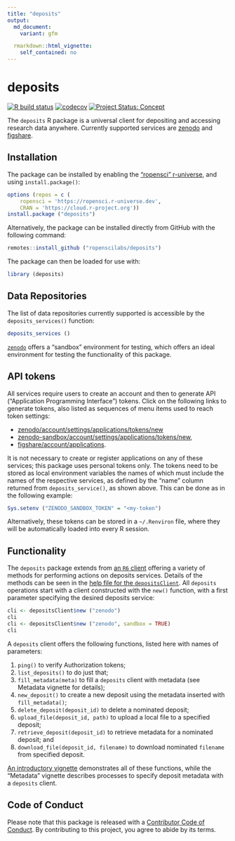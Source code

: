 ```yaml
---
title: "deposits"
output:
  md_document:
    variant: gfm

  rmarkdown::html_vignette:
    self_contained: no
---
```


# deposits

<!-- badges: start -->
[![R build status](https://github.com/ropenscilabs/deposits/workflows/R-CMD-check/badge.svg)](https://github.com/ropenscilabs/deposits/actions?query=workflow%3AR-CMD-check)
[![codecov](https://codecov.io/gh/ropenscilabs/deposits/branch/main/graph/badge.svg)](https://codecov.io/gh/ropenscilabs/deposits)
[![Project Status: Concept](https://www.repostatus.org/badges/latest/wip.svg)](https://www.repostatus.org/#wip)
<!-- badges: end -->


The `deposits` R package is a universal client for depositing and accessing
research data anywhere. Currently supported services are
[zenodo](https://zenodo.org) and [figshare](https://figshare.com).

## Installation

The package can be installed by enabling the ["ropensci"
r-universe](https://ropensci.r-universe.dev), and using `install.package()`:

```r
options (repos = c (
    ropensci = 'https://ropensci.r-universe.dev',
    CRAN = 'https://cloud.r-project.org'))
install.package ("deposits")
```

Alternatively, the package can be installed directly from GitHub with the
following command:

```r
remotes::install_github ("ropenscilabs/deposits")
```

The package can then be loaded for use with:

```r
library (deposits)
```

## Data Repositories

The list of data repositories currently supported is accessible by the
`deposits_services()` function:

```r
deposits_services ()
```

[`zenodo`](https://zenodo.org) offers a "sandbox" environment for testing,
which offers an ideal environment for testing the functionality of this
package.


## API tokens

All services require users to create an account and then to generate API
("Application Programming Interface") tokens. Click on the following links to
generate tokens, also listed as sequences of menu items used to reach token
settings:

- [zenodo/account/settings/applications/tokens/new](https://zenodo.org/account/settings/applications/tokens/new/)
- [zenodo-sandbox/account/settings/applications/tokens/new](https://sandbox.zenodo.org/account/settings/applications/tokens/new/),
- [figshare/account/applications](https://figshare.com/account/applications).

It is not necessary to create or register applications on any of these
services; this package uses personal tokens only. The tokens need to be 
stored as local environment variables the names of which must include the names
of the respective services, as defined by the "name" column returned from
`deposits_service()`, as shown above. This can be done as in the following
example:

```r
Sys.setenv ("ZENODO_SANDBOX_TOKEN" = "<my-token")
```

Alternatively, these tokens can be stored in a `~/.Renviron` file, where they
will be automatically loaded into every R session.

## Functionality

The `deposits` package extends from [an `R6`
client](https://github.com/r-lib/R6) offering a variety of methods for
performing actions on deposits services. Details of the methods can be seen in
the [help file for the
`depositsClient`](https://docs.ropensci.org/deposits/reference/depositsClient.html).
All `deposits` operations start with a client constructed with the `new()`
function, with a first parameter specifying the desired deposits service:

```r
cli <- depositsClient$new ("zenodo")
cli
cli <- depositsClient$new ("zenodo", sandbox = TRUE)
cli
```

A `deposits` client offers the following functions, listed here with names of
parameters:

1. `ping()` to verify Authorization tokens;
2. `list_deposits()` to do just that;
3. `fill_metadata(meta)` to fill a `deposits` client with metadata (see
   Metadata vignette for details);
4. `new_deposit()` to create a new deposit using the metadata inserted with
   `fill_metadata()`;
5. `delete_deposit(deposit_id)` to delete a nominated deposit;
6. `upload_file(deposit_id, path)` to upload a local file to a specified deposit;
7. `retrieve_deposit(deposit_id)` to retrieve metadata for a nominated deposit; and
8. `download_file(deposit_id, filename)` to download nominated `filename` from
   specified deposit.

[An introductory
vignette](https://docs.ropensci.org/deposits/articles/deposits.html)
demonstrates all of these functions, while the "Metadata" vignette describes
processes to specify deposit metadata with a `deposits` client.

## Code of Conduct

Please note that this package is released with a [Contributor Code of
Conduct](https://ropensci.org/code-of-conduct/). By contributing to this
project, you agree to abide by its terms.
